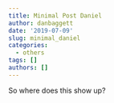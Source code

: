 ```yaml
---
title: Minimal Post Daniel
author: danbaggett
date: '2019-07-09'
slug: minimal_daniel
categories:
  - others
tags: []
authors: []
---
```


So where does this show up?
